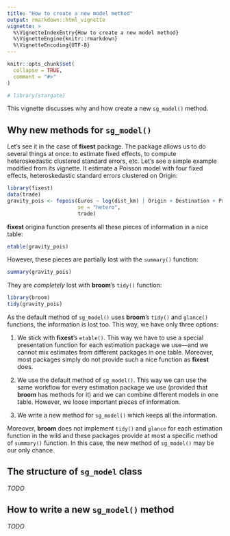 ```yaml
---
title: "How to create a new model method"
output: rmarkdown::html_vignette
vignette: >
  %\VignetteIndexEntry{How to create a new model method}
  %\VignetteEngine{knitr::rmarkdown}
  %\VignetteEncoding{UTF-8}
---
```


```r
knitr::opts_chunk$set(
  collapse = TRUE,
  comment = "#>"
)
```

```r
# library(stargate)
```

This vignette discusses why and how create a new `sg_model()` method. 



## Why new methods for `sg_model()`

Let's see it in the case of **fixest** package. The package allows us to do several things at once: to estimate fixed effects, to compute heteroskedastic clustered standard errors, etc. Let's see a simple example modified from its vignette. It estimate a Poisson model with four fixed effects, heteroskedastic standard errors clustered on Origin:

```r
library(fixest)
data(trade)
gravity_pois <- fepois(Euros ~ log(dist_km) | Origin + Destination + Product + Year,
                       se = "hetero",
                       trade)
```

**fixest** origina function presents all these pieces of information in a nice table:

```r
etable(gravity_pois)
```

However, these pieces are partially lost with the `summary()` function:

```r
summary(gravity_pois)
```

They are *completely* lost with **broom**'s `tidy()` function:

```r
library(broom)
tidy(gravity_pois)
```

As the default method of `sg_model()` uses **broom**'s `tidy()` and `glance()` functions, the information is lost too. This way, we have only three options: 

1. We stick with **fixest**'s `etable()`. This way we have to use a special presentation function for each estimation package we use---and we cannot mix estimates from different packages in one table. Moreover, most packages simply do not provide such a nice function as **fixest** does.

2. We use the default method of `sg_model()`. This way we can use the same workflow for every estimation package we use (provided that **broom** has methods for it) and we can combine different models in one table. However, we loose important pieces of information.

3. We write a new method for `sg_model()` which keeps all the information.

Moreover, **broom** does not implement `tidy()` and `glance` for each estimation function in the wild and these packages provide at most a specific method of `summary()` function. In this case, the new method of `sg_model()` may be our only chance.



## The structure of `sg_model` class

*TODO*



## How to write a new `sg_model()` method

*TODO*
